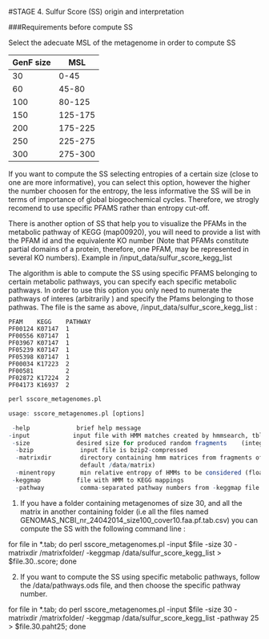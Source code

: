 #STAGE 4. Sulfur Score (SS) origin and interpretation

###Requirements before compute SS 

Select the adecuate MSL of the metagenome in order to compute SS 

| GenF size | MSL     |
|-----------|---------|
| 30        | 0-45    |
| 60        | 45-80   |
| 100       | 80-125  |
| 150       | 125-175 |
| 200       | 175-225 |
| 250       | 225-275 |
| 300       | 275-300 |

If you want to compute the SS selecting entropies of a certain size (close to one are more informative), you can select this option, however  the higher the number choosen for the entropy,  the less informative the SS will be in terms of importance of global biogeochemical cycles. Therefore, we strogly recomend to use specific PFAMS rather than entropy cut-off. 

There is another option of SS that help you to visualize the PFAMs in the metabolic pathway of KEGG (map00920), you will need to provide a list with the PFAM id and the equivalente KO number (Note that PFAMs constitute partial domains of a protein, therefore, one PFAM, may be represented in several KO numbers). Example in  /input_data/sulfur_score_kegg_list

The algorithm is able to compute the SS using specific PFAMS belonging to certain metabolic pathways, you can specify each specific metabolic pathways. In order to use this option you only need to numerate the pathways of interes (arbitrarily ) and specify the Pfams belonging to those pathwas. The file is the same as above, /input_data/sulfur_score_kegg_list : 

```
PFAM    KEGG    PATHWAY
PF00124 K07147  1
PF00556 K07147  1
PF03967 K07147  1
PF05239 K07147  1
PF05398 K07147  1
PF00034 K17223  2
PF00581         2
PF02872 K17224  2
PF04173 K16937  2

```

```r
perl sscore_metagenomes.pl

usage: sscore_metagenomes.pl [options] 

 -help             brief help message
-input            input file with HMM matches created by hmmsearch, tbl format
 -size             desired size for produced random fragments    (integer, default 100)
  -bzip             input file is bzip2-compressed
  -matrixdir        directory containing hmm matrices from fragments of variable size (string, 
                    default /data/matrix)
  -minentropy       min relative entropy of HMMs to be considered (float)
 -keggmap          file with HMM to KEGG mappings
  -pathway          comma-separated pathway numbers from -keggmap file to consider only member HMMs  (string, by default all pathways are used, requires -keggmap)

```



1) If you have a folder containing metagenomes of size 30, and all the matrix in another containing folder (i.e all the files named  GENOMAS_NCBI_nr_24042014_size100_cover10.faa.pf.tab.csv)  you can compute the SS with the following command line : 


for file in *.tab; do perl sscore_metagenomes.pl -input $file -size 30 -matrixdir /matrixfolder/ -keggmap /data/sulfur_score_kegg_list  > $file.30..score; done


2) If you want to compute the SS using specific metabolic pathways, follow the /data/pathways.ods file, and then choose the specific pathway number. 


for file in *.tab; do perl sscore_metagenomes.pl -input $file -size 30 -matrixdir /matrixfolder/ -keggmap /data/sulfur_score_kegg_list  -pathway 25 > $file.30.paht25; done























































 

						 


















